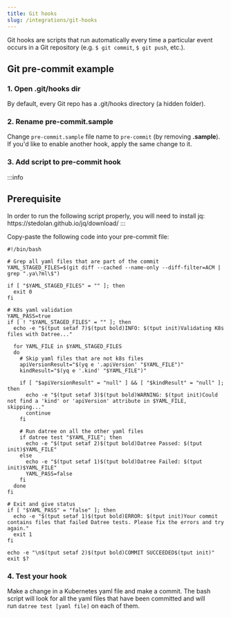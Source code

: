 ```yaml
---
title: Git hooks
slug: /integrations/git-hooks
---
```


Git hooks are scripts that run automatically every time a particular event occurs in a Git repository (e.g. `$ git commit`, `$ git push`, etc.).&#x20;

## Git pre-commit example

### 1. Open .git/hooks dir

By default, every Git repo has a .git/hooks directory (a hidden folder).

### 2. Rename pre-commit.sample

Change `pre-commit.sample` file name to `pre-commit` (by removing **.sample**). If you'd like to enable another hook, apply the same change to it.

### 3. Add script to pre-commit hook

:::info

## Prerequisite

In order to run the following script properly, you will need to install jq:
https\://stedolan.github.io/jq/download/
:::

Copy-paste the following code into your pre-commit file:

```shell
#!/bin/bash

# Grep all yaml files that are part of the commit
YAML_STAGED_FILES=$(git diff --cached --name-only --diff-filter=ACM | grep ".ya\?ml\$")

if [ "$YAML_STAGED_FILES" = "" ]; then
  exit 0
fi

# K8s yaml validation
YAML_PASS=true
if [ ! "$YAML_STAGED_FILES" = "" ]; then
  echo -e "$(tput setaf 7)$(tput bold)INFO: $(tput init)Validating K8s files with Datree..."

  for YAML_FILE in $YAML_STAGED_FILES
  do
    # Skip yaml files that are not k8s files
    apiVersionResult="$(yq e '.apiVersion' "$YAML_FILE")"
    kindResult="$(yq e '.kind' "$YAML_FILE")"

    if [ "$apiVersionResult" = "null" ] && [ "$kindResult" = "null" ]; then
      echo -e "$(tput setaf 3)$(tput bold)WARNING: $(tput init)Could not find a 'kind' or 'apiVersion' attribute in $YAML_FILE, skipping..."
      continue
    fi

    # Run datree on all the other yaml files
    if datree test "$YAML_FILE"; then
      echo -e "$(tput setaf 2)$(tput bold)Datree Passed: $(tput init)$YAML_FILE"
    else
      echo -e "$(tput setaf 1)$(tput bold)Datree Failed: $(tput init)$YAML_FILE"
      YAML_PASS=false
    fi
  done
fi

# Exit and give status
if [ "$YAML_PASS" = "false" ]; then
  echo -e "$(tput setaf 1)$(tput bold)ERROR: $(tput init)Your commit contains files that failed Datree tests. Please fix the errors and try again."
  exit 1
fi

echo -e "\n$(tput setaf 2)$(tput bold)COMMIT SUCCEEDED$(tput init)"
exit $?
```

### 4. Test your hook

Make a change in a Kubernetes yaml file and make a commit. The bash script will look for all the yaml files that have been committed and will run `datree test [yaml file]` on each of them.
